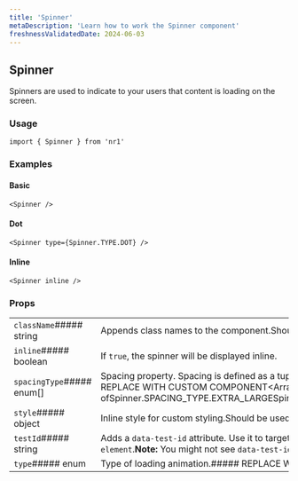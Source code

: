 ```yaml
---
title: 'Spinner'
metaDescription: 'Learn how to work the Spinner component'
freshnessValidatedDate: 2024-06-03
---
```

## Spinner

Spinners are used to indicate to your users that content is loading on the screen.

### Usage

```
import { Spinner } from 'nr1'
```



### Examples

#### Basic

```
<Spinner />
```



#### Dot

```
<Spinner type={Spinner.TYPE.DOT} />
```



#### Inline

```
<Spinner inline />
```



### Props

|                            |                                                                                                                                                                                                                                                                                                                                                                                                                                                                  |
| -------------------------- | ---------------------------------------------------------------------------------------------------------------------------------------------------------------------------------------------------------------------------------------------------------------------------------------------------------------------------------------------------------------------------------------------------------------------------------------------------------------- |
| `className`##### string    | Appends class names to the component.Should be used only for positioning and spacing purposes.                                                                                                                                                                                                                                                                                                                                                                   |
| `inline`##### boolean      | If `true`, the spinner will be displayed inline.                                                                                                                                                                                                                                                                                                                                                                                                                 |
| `spacingType`##### enum\[] | Spacing property. Spacing is defined as a tuple of zero to four values, which follow the same conventions as CSS properties like `margin` or `padding`. To omit a value, use `SPACING_TYPE.OMIT`.##### REPLACE WITH CUSTOM COMPONENT&lt;Array of##### REPLACE WITH CUSTOM COMPONENT&lt;One ofSpinner.SPACING_TYPE.EXTRA_LARGESpinner.SPACING_TYPE.LARGESpinner.SPACING_TYPE.MEDIUMSpinner.SPACING_TYPE.NONESpinner.SPACING_TYPE.OMITSpinner.SPACING_TYPE.SMALL>> |
| `style`##### object        | Inline style for custom styling.Should be used only for positioning and spacing purposes.                                                                                                                                                                                                                                                                                                                                                                        |
| `testId`##### string       | Adds a `data-test-id` attribute. Use it to target the component in unit and E2E tests.For a test id to be valid, prefix it with your nerdpack id, followed up by a dot.For example, `my-nerdpack.some-element`.**Note:** You might not see `data-test-id` attributes as they are removed from the DOM, to debug them pass a `e2e-test` query parameter to the URL.                                                                                               |
| `type`##### enum           | Type of loading animation.##### REPLACE WITH CUSTOM COMPONENT&lt;One ofSpinner.TYPE.CIRCLESpinner.TYPE.DOT>                                                                                                                                                                                                                                                                                                                                                      |